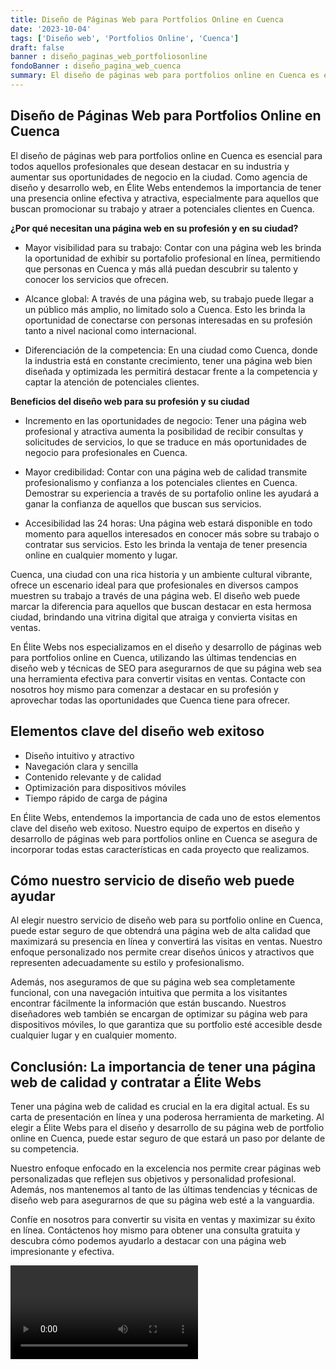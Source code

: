```yaml
---
title: Diseño de Páginas Web para Portfolios Online en Cuenca
date: '2023-10-04'
tags: ['Diseño web', 'Portfolios Online', 'Cuenca']
draft: false
banner : diseño_paginas_web_portfoliosonline
fondoBanner : diseño_pagina_web_cuenca
summary: El diseño de páginas web para portfolios online en Cuenca es esencial para todos aquellos profesionales que desean destacar en su industria y aumentar sus oportunidades de negocio en la ciudad. Como agencia de diseño y desarrollo web, en Élite Webs entendemos la importancia de tener una presencia online efectiva y atractiva, especialmente para aquellos que buscan promocionar su trabajo y atraer a potenciales clientes en Cuenca.
---
```


## Diseño de Páginas Web para Portfolios Online en Cuenca

El diseño de páginas web para portfolios online en Cuenca es esencial para todos aquellos profesionales que desean destacar en su industria y aumentar sus oportunidades de negocio en la ciudad. Como agencia de diseño y desarrollo web, en Élite Webs entendemos la importancia de tener una presencia online efectiva y atractiva, especialmente para aquellos que buscan promocionar su trabajo y atraer a potenciales clientes en Cuenca.

**¿Por qué necesitan una página web en su profesión y en su ciudad?**

- Mayor visibilidad para su trabajo: Contar con una página web les brinda la oportunidad de exhibir su portafolio profesional en línea, permitiendo que personas en Cuenca y más allá puedan descubrir su talento y conocer los servicios que ofrecen.

- Alcance global: A través de una página web, su trabajo puede llegar a un público más amplio, no limitado solo a Cuenca. Esto les brinda la oportunidad de conectarse con personas interesadas en su profesión tanto a nivel nacional como internacional.

- Diferenciación de la competencia: En una ciudad como Cuenca, donde la industria está en constante crecimiento, tener una página web bien diseñada y optimizada les permitirá destacar frente a la competencia y captar la atención de potenciales clientes.

**Beneficios del diseño web para su profesión y su ciudad**

- Incremento en las oportunidades de negocio: Tener una página web profesional y atractiva aumenta la posibilidad de recibir consultas y solicitudes de servicios, lo que se traduce en más oportunidades de negocio para profesionales en Cuenca.

- Mayor credibilidad: Contar con una página web de calidad transmite profesionalismo y confianza a los potenciales clientes en Cuenca. Demostrar su experiencia a través de su portafolio online les ayudará a ganar la confianza de aquellos que buscan sus servicios.

- Accesibilidad las 24 horas: Una página web estará disponible en todo momento para aquellos interesados en conocer más sobre su trabajo o contratar sus servicios. Esto les brinda la ventaja de tener presencia online en cualquier momento y lugar.

Cuenca, una ciudad con una rica historia y un ambiente cultural vibrante, ofrece un escenario ideal para que profesionales en diversos campos muestren su trabajo a través de una página web. El diseño web puede marcar la diferencia para aquellos que buscan destacar en esta hermosa ciudad, brindando una vitrina digital que atraiga y convierta visitas en ventas.

En Élite Webs nos especializamos en el diseño y desarrollo de páginas web para portfolios online en Cuenca, utilizando las últimas tendencias en diseño web y técnicas de SEO para asegurarnos de que su página web sea una herramienta efectiva para convertir visitas en ventas. Contacte con nosotros hoy mismo para comenzar a destacar en su profesión y aprovechar todas las oportunidades que Cuenca tiene para ofrecer.

<GifSeo />

<Cta />

## Elementos clave del diseño web exitoso
- Diseño intuitivo y atractivo
- Navegación clara y sencilla
- Contenido relevante y de calidad
- Optimización para dispositivos móviles
- Tiempo rápido de carga de página

En Élite Webs, entendemos la importancia de cada uno de estos elementos clave del diseño web exitoso. Nuestro equipo de expertos en diseño y desarrollo de páginas web para portfolios online en Cuenca se asegura de incorporar todas estas características en cada proyecto que realizamos.

## Cómo nuestro servicio de diseño web puede ayudar
Al elegir nuestro servicio de diseño web para su portfolio online en Cuenca, puede estar seguro de que obtendrá una página web de alta calidad que maximizará su presencia en línea y convertirá las visitas en ventas. Nuestro enfoque personalizado nos permite crear diseños únicos y atractivos que representen adecuadamente su estilo y profesionalismo.

Además, nos aseguramos de que su página web sea completamente funcional, con una navegación intuitiva que permita a los visitantes encontrar fácilmente la información que están buscando. Nuestros diseñadores web también se encargan de optimizar su página web para dispositivos móviles, lo que garantiza que su portfolio esté accesible desde cualquier lugar y en cualquier momento.

## Conclusión: La importancia de tener una página web de calidad y contratar a Élite Webs
Tener una página web de calidad es crucial en la era digital actual. Es su carta de presentación en línea y una poderosa herramienta de marketing. Al elegir a Élite Webs para el diseño y desarrollo de su página web de portfolio online en Cuenca, puede estar seguro de que estará un paso por delante de su competencia.

Nuestro enfoque enfocado en la excelencia nos permite crear páginas web personalizadas que reflejen sus objetivos y personalidad profesional. Además, nos mantenemos al tanto de las últimas tendencias y técnicas de diseño web para asegurarnos de que su página web esté a la vanguardia.

Confíe en nosotros para convertir su visita en ventas y maximizar su éxito en línea. Contáctenos hoy mismo para obtener una consulta gratuita y descubra cómo podemos ayudarlo a destacar con una página web impresionante y efectiva.

<Video />

<CtaBot job='Portfolios Online' city='Cuenca'/>

<Gmaps query='Cuenca+españa+maps' />